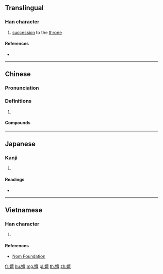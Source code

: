 ==Translingual==

===Han character===
{{Han char|rn=38|rad=女|as=13|sn=16|four=40416|canj=VYWM|ids=⿰女亶}}

# [[succession]] to the [[throne]]

====References====
* {{Han ref|kx=0272.080|dkj=06771|dj=0540.080|hdz=21085.010|uh=5B17|ud=23319|bh=E951|bd=59729}}

----

==Chinese==
{{zh-forms}}

===Pronunciation===
{{zh-pron
|m=shàn
|c=sin6
|mc=y
|oc=y
|cat=
}}

===Definitions===
{{zh-hanzi}}

# {{rfdef|zh}}

====Compounds====
{{zh-der|嬗變|嬗遞|遞嬗}}

----

==Japanese==

===Kanji===
{{ja-kanji|grade=|rs=女13}}

# {{defn|lang=ja|sort=女13}}

====Readings====
* {{ja-readings|on=[[せん]] (sen), [[ぜん]] (zen), [[たん]] (tan)|kun=[[ゆるい]] (yurui)}}

----

==Vietnamese==

===Han character===
{{vi-readings|rs=女13|hanviet=thiện}}

# {{defn|lang=vi|sort=女13}}

====References====
* [http://nomfoundation.org/common/nom_details.php?codepoint=5b17 Nom Foundation]

[[fr:嬗]]
[[hu:嬗]]
[[mg:嬗]]
[[pl:嬗]]
[[th:嬗]]
[[zh:嬗]]